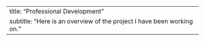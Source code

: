 ---
title: "Professional Development"
subtitle: "Here is an overview of the project I have been working on."
---